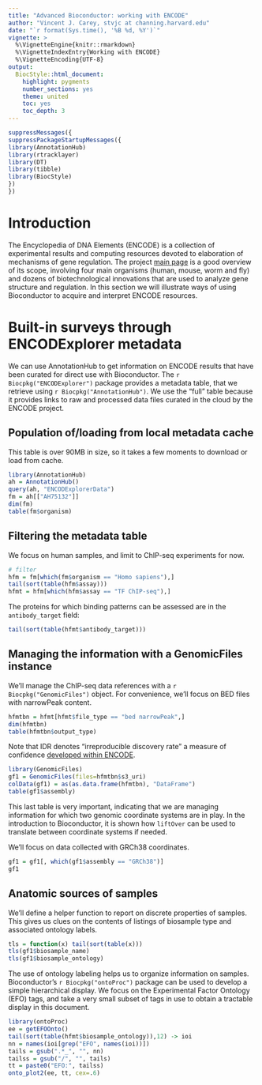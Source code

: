 ```yaml
---
title: "Advanced Bioconductor: working with ENCODE"
author: "Vincent J. Carey, stvjc at channing.harvard.edu"
date: "`r format(Sys.time(), '%B %d, %Y')`"
vignette: >
  %\VignetteEngine{knitr::rmarkdown}
  %\VignetteIndexEntry{Working with ENCODE}
  %\VignetteEncoding{UTF-8}
output:
  BiocStyle::html_document:
    highlight: pygments
    number_sections: yes
    theme: united
    toc: yes
    toc_depth: 3
---
```


```r
suppressMessages({
suppressPackageStartupMessages({
library(AnnotationHub)
library(rtracklayer)
library(DT)
library(tibble)
library(BiocStyle)
})
})
```

# Introduction

The Encyclopedia of DNA Elements (ENCODE) is a collection of
experimental results and computing resources devoted to elaboration
of mechanisms of gene regulation.  The project [main page](https://www.encodeproject.org/)
is a good overview of its scope, involving four main organisms (human, mouse, worm
and fly) and dozens of biotechnological innovations that
are used to analyze gene structure and
regulation.  In this section we will illustrate ways of using Bioconductor
to acquire and interpret ENCODE resources.

# Built-in surveys through ENCODExplorer metadata

We can use AnnotationHub to get information on ENCODE results that have
been curated for direct use with Bioconductor.  The
`r Biocpkg("ENCODExplorer")` package provides a metadata table,
that we retrieve using `r Biocpkg("AnnotationHub")`.  We use
the "full" table because it provides links to raw and processed data files
curated in the cloud by the ENCODE project.  

## Population of/loading from local metadata cache 

This table is over 90MB in
size, so it takes a few moments to download or load from cache.

```r
library(AnnotationHub)
ah = AnnotationHub()
query(ah, "ENCODExplorerData")
fm = ah[["AH75132"]]
dim(fm)
table(fm$organism)
```

## Filtering the metadata table

We focus on human samples, and limit to ChIP-seq
experiments for now.
```r
# filter
hfm = fm[which(fm$organism == "Homo sapiens"),]
tail(sort(table(hfm$assay)))
hfmt = hfm[which(hfm$assay == "TF ChIP-seq"),]
```

The proteins for which binding patterns can be
assessed are in the `antibody_target` field:
```r
tail(sort(table(hfmt$antibody_target)))
```

## Managing the information with a GenomicFiles instance 

We'll manage the ChIP-seq data references with a
`r Biocpkg("GenomicFiles")` object.
For convenience, we'll focus on BED files with
narrowPeak content.

```r
hfmtbn = hfmt[hfmt$file_type == "bed narrowPeak",]
dim(hfmtbn)
table(hfmtbn$output_type)
```
Note that IDR denotes "irreproducible discovery rate" a measure of
confidence [developed within ENCODE](https://genome.ucsc.edu/ENCODE/qualityMetrics.html).

```r
library(GenomicFiles)
gf1 = GenomicFiles(files=hfmtbn$s3_uri)
colData(gf1) = as(as.data.frame(hfmtbn), "DataFrame")
table(gf1$assembly)
```
This last table is very important, indicating that we are managing information
for which two genomic coordinate systems are in play.  In the introduction
to Bioconductor, it is shown
how `liftOver` can be used to translate between coordinate systems if needed.

We'll focus on data collected with GRCh38 coordinates.
```r
gf1 = gf1[, which(gf1$assembly == "GRCh38")]
gf1
```

## Anatomic sources of samples

We'll define a helper function to report on discrete properties
of samples.  This gives us clues on the contents of listings of biosample type and
associated ontology labels.
```r
tls = function(x) tail(sort(table(x)))
tls(gf1$biosample_name)
tls(gf1$biosample_ontology)
```

The use of ontology labeling helps us to organize information on samples.
Bioconductor's `r Biocpkg("ontoProc")` package can be used to
develop a simple hierarchical display.  We focus on the Experimental Factor
Ontology (EFO) tags, and take a very small subset of tags in use to
obtain a tractable display in this document.
```r
library(ontoProc)
ee = getEFOOnto()
tail(sort(table(hfmt$biosample_ontology)),12) -> ioi
nn = names(ioi[grep("EFO", names(ioi))])
tails = gsub(".*_", "", nn)
tailss = gsub("/", "", tails)
tt = paste0("EFO:", tailss)
onto_plot2(ee, tt, cex=.6)
```
